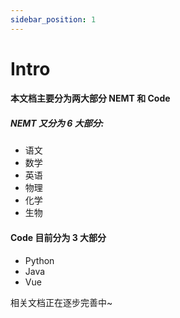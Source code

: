 ```yaml
---
sidebar_position: 1
---
```


# Intro

<Music163 src="//music.163.com/outchain/player?type=2&id=1441443016&auto=1&height=66"/>

#### 本文档主要分为两大部分 NEMT 和 Code 

##### NEMT 又分为 6 大部分:

- 语文
- 数学
- 英语
- 物理
- 化学
- 生物

#### Code 目前分为 3 大部分

- Python
- Java
- Vue

相关文档正在逐步完善中~